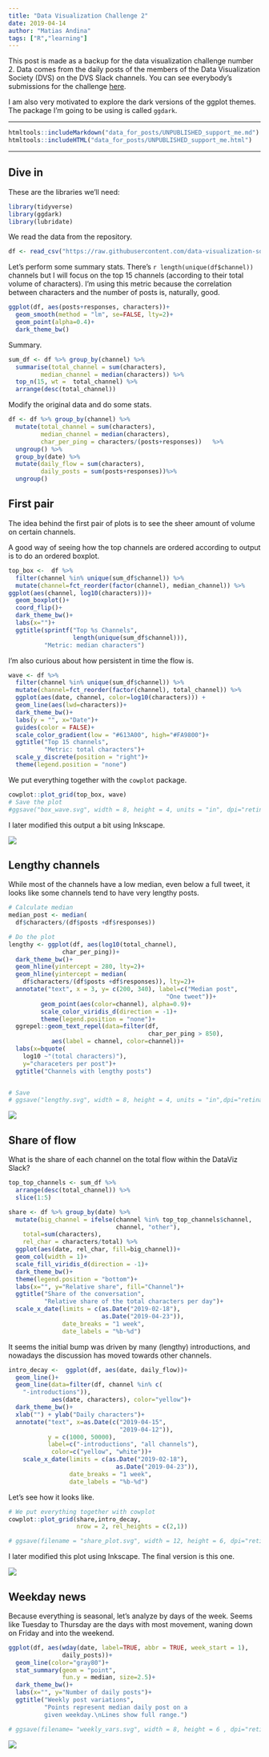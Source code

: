 ```yaml
---
title: "Data Visualization Challenge 2"
date: 2019-04-14
author: "Matias Andina"
tags: ["R","learning"]
---
```


This post is made as a backup for the data visualization challenge number 2. Data comes from the daily posts of the members of the Data Visualization Society (DVS) on the DVS Slack channels. You can see everybody's submissions for the challenge [here](https://www.datavisualizationsociety.com/challenge2).

I am also very motivated to explore the dark versions of the ggplot themes. The package I'm going to be using is called `ggdark`.

***

```r
htmltools::includeMarkdown("data_for_posts/UNPUBLISHED_support_me.md")
htmltools::includeHTML("data_for_posts/UNPUBLISHED_support_me.html")
```

***

## Dive in

These are the libraries we'll need:

```r
library(tidyverse)
library(ggdark)
library(lubridate)
```

We read the data from the repository.  

```r
df <- read_csv("https://raw.githubusercontent.com/data-visualization-society/datavizsociety/master/challenge_data/dvs_challenge_2_channel_topics_over_time/flattened_channel_data.csv")


```

Let's perform some summary stats. There's `r length(unique(df$channel))` channels but I will focus on the top 15 channels (according to their total volume of characters). I'm using this metric because the correlation between characters and the number of posts is, naturally, good.  


```r
ggplot(df, aes(posts+responses, characters))+
  geom_smooth(method = "lm", se=FALSE, lty=2)+
  geom_point(alpha=0.4)+
  dark_theme_bw()
```

Summary.  

```r
sum_df <- df %>% group_by(channel) %>%
  summarise(total_channel = sum(characters),
         median_channel = median(characters)) %>%
  top_n(15, wt =  total_channel) %>%
  arrange(desc(total_channel))
```

Modify the original data and do some stats.  

```r
df <- df %>% group_by(channel) %>%
  mutate(total_channel = sum(characters),
         median_channel = median(characters),
         char_per_ping = characters/(posts+responses))   %>%
  ungroup() %>%
  group_by(date) %>%
  mutate(daily_flow = sum(characters),
         daily_posts = sum(posts+responses))%>%
  ungroup()

```
  

## First pair

The idea behind the first pair of plots is to see the sheer amount of volume on certain channels. 

A good way of seeing how the top channels are ordered according to output is to do an ordered boxplot.

```r
top_box <-  df %>%
  filter(channel %in% unique(sum_df$channel)) %>%
  mutate(channel=fct_reorder(factor(channel), median_channel)) %>%
ggplot(aes(channel, log10(characters)))+
  geom_boxplot()+
  coord_flip()+
  dark_theme_bw()+
  labs(x="")+
  ggtitle(sprintf("Top %s Channels",
                  length(unique(sum_df$channel))),
          "Metric: median characters")

```


I'm also curious about how persistent in time the flow is. 

```r
wave <- df %>%
  filter(channel %in% unique(sum_df$channel)) %>%
  mutate(channel=fct_reorder(factor(channel), total_channel)) %>% 
  ggplot(aes(date, channel, color=log10(characters))) +
  geom_line(aes(lwd=characters))+
  dark_theme_bw()+
  labs(y = "", x="Date")+
  guides(color = FALSE)+
  scale_color_gradient(low = "#613A00", high="#FA9800")+
  ggtitle("Top 15 channels", 
          "Metric: total characters")+
  scale_y_discrete(position = "right")+
  theme(legend.position = "none")

```


We put everything together with the `cowplot` package.  

```r
cowplot::plot_grid(top_box, wave)
# Save the plot
#ggsave("box_wave.svg", width = 8, height = 4, units = "in", dpi="retina")
```

I later modified this output a bit using Inkscape.

![](/img/data-viz-challenge-2/box_wave.svg)

## Lengthy channels

While most of the channels have a low median, even below a full tweet, it looks like some channels tend to have very lengthy posts.   

```r
# Calculate median
median_post <- median(
  df$characters/(df$posts +df$responses))

# Do the plot  
lengthy <- ggplot(df, aes(log10(total_channel),
               char_per_ping))+
  dark_theme_bw()+
  geom_hline(yintercept = 280, lty=2)+
  geom_hline(yintercept = median(
    df$characters/(df$posts +df$responses)), lty=2)+
  annotate("text", x = 3, y= c(200, 340), label=c("Median post",
                                            "One tweet"))+
         geom_point(aes(color=channel), alpha=0.9)+
         scale_color_viridis_d(direction = -1)+
         theme(legend.position = "none")+
  ggrepel::geom_text_repel(data=filter(df,
                                       char_per_ping > 850),
            aes(label = channel, color=channel))+
  labs(x=bquote(
    log10 ~"(total characters)"),
    y="characeters per post")+
  ggtitle("Channels with lengthy posts")


# Save
# ggsave("lengthy.svg", width = 8, height = 4, units = "in",dpi="retina")

```


![](/img/data-viz-challenge-2/lengthy.svg)

## Share of flow

What is the share of each channel on the total flow within the DataViz Slack?  

```r
top_top_channels <- sum_df %>%
  arrange(desc(total_channel)) %>%
  slice(1:5)

share <- df %>% group_by(date) %>%
  mutate(big_channel = ifelse(channel %in% top_top_channels$channel,
                              channel, "other"),
    total=sum(characters),
    rel_char = characters/total) %>%
  ggplot(aes(date, rel_char, fill=big_channel))+
  geom_col(width = 1)+
  scale_fill_viridis_d(direction = -1)+
  dark_theme_bw()+
  theme(legend.position = "bottom")+
  labs(x="", y="Relative share", fill="Channel")+
  ggtitle("Share of the conversation",
          "Relative share of the total characters per day")+
  scale_x_date(limits = c(as.Date("2019-02-18"),
                          as.Date("2019-04-23")),
               date_breaks = "1 week", 
               date_labels = "%b-%d")

```


It seems the initial bump was driven by many (lengthy) introductions, and nowadays the discussion has moved towards other channels.

```r
intro_decay <-  ggplot(df, aes(date, daily_flow))+
  geom_line()+
  geom_line(data=filter(df, channel %in% c(
    "-introductions")),
            aes(date, characters), color="yellow")+
  dark_theme_bw()+
  xlab("") + ylab("Daily characters")+
  annotate("text", x=as.Date(c("2019-04-15",
                               "2019-04-12")),
           y = c(1000, 50000),
           label=c("-introductions", "all channels"),
            color=c("yellow", "white"))+
    scale_x_date(limits = c(as.Date("2019-02-18"),
                              as.Date("2019-04-23")),
                 date_breaks = "1 week", 
                 date_labels = "%b-%d")

```


Let's see how it looks like.  

```r
# We put everything together with cowplot
cowplot::plot_grid(share,intro_decay,
                   nrow = 2, rel_heights = c(2,1))

# ggsave(filename = "share_plot.svg", width = 12, height = 6, dpi="retina")

```

I later modified this plot using Inkscape. The final version is this one.  

![](/img/data-viz-challenge-2/share_plot.svg)

## Weekday news 

Because everything is seasonal, let's analyze by days of the week. Seems like Tuesday to Thursday are the days with most movement, waning down on Friday and into the weekend.

```r

ggplot(df, aes(wday(date, label=TRUE, abbr = TRUE, week_start = 1),
               daily_posts))+
  geom_line(color="gray80")+
  stat_summary(geom = "point",
               fun.y = median, size=2.5)+
  dark_theme_bw()+
  labs(x="", y="Number of daily posts")+
  ggtitle("Weekly post variations",
          "Points represent median daily post on a 
          given weekday.\nLines show full range.")

# ggsave(filename= "weekly_vars.svg", width = 8, height = 6 , dpi="retina")

```

![](/img/data-viz-challenge-2/weekly_vars.svg)



